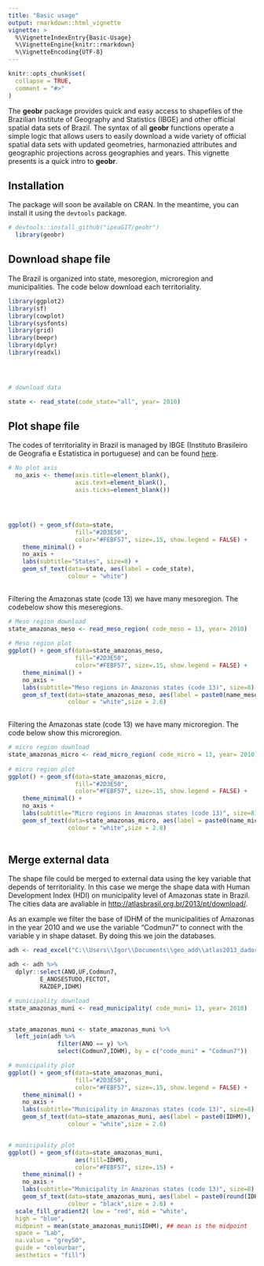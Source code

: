 ```yaml
---
title: "Basic usage"
output: rmarkdown::html_vignette
vignette: >
  %\VignetteIndexEntry{Basic-Usage}
  %\VignetteEngine{knitr::rmarkdown}
  %\VignetteEncoding{UTF-8}
---
```


```r
knitr::opts_chunk$set(
  collapse = TRUE,
  comment = "#>"
)
```

The **geobr** package provides quick and easy access to shapefiles of the Brazilian Institute of Geography and Statistics (IBGE) and other official spatial data sets of Brazil. The syntax of all **geobr** functions operate a simple logic that allows users to easily download a wide variety of official spatial data sets with updated geometries, harmonazied attributes and geographic projections across geographies and years. This vignette presents is a quick intro to **geobr**.


## Installation

The package will soon be available on CRAN. In the meantime, you can install it using the `devtools` package.

```r
# devtools::install_github("ipeaGIT/geobr")
  library(geobr)

```









## Download shape file


The Brazil is organized into state, mesoregion, microregion and municipalities. The code below download each territoriality. 


```r

library(ggplot2)
library(sf)
library(cowplot)
library(sysfonts)
library(grid)
library(beepr)
library(dplyr)
library(readxl)




# download data

state <- read_state(code_state="all", year= 2010)

```



## Plot shape file


The codes of territoriality in Brazil is managed by IBGE (Instituto Brasileiro de Geografia e Estatística in portuguese) and can be found [here](https://concla.ibge.gov.br/classificacoes/por-tema/codigo-de-areas/codigo-de-areas).



```r

# No plot axis
  no_axis <- theme(axis.title=element_blank(),
                   axis.text=element_blank(),
                   axis.ticks=element_blank())




ggplot() + geom_sf(data=state, 
                   fill="#2D3E50",
                   color="#FEBF57", size=.15, show.legend = FALSE) + 
    theme_minimal() +
    no_axis +
    labs(subtitle="States", size=8) + 
    geom_sf_text(data=state, aes(label = code_state), 
                 colour = "white")
  
```


Filtering the Amazonas state (code 13) we have many mesoregion. The codebelow show this meseregions.


```r
# Meso region download
state_amazonas_meso <- read_meso_region( code_meso = 13, year= 2010)
  
# Meso region plot
ggplot() + geom_sf(data=state_amazonas_meso, 
                   fill="#2D3E50",
                   color="#FEBF57", size=.15, show.legend = FALSE) + 
    theme_minimal() +
    no_axis +
    labs(subtitle="Meso regions in Amazonas states (code 13)", size=8) + 
    geom_sf_text(data=state_amazonas_meso, aes(label = paste0(name_meso,"\n Code=",code_meso)), 
                 colour = "white",size = 2.6)
  
```


Filtering the Amazonas state (code 13) we have many microregion. The code below show this microregion.


```r
# micro region download
state_amazonas_micro <- read_micro_region( code_micro = 13, year= 2010)
  
# micro region plot
ggplot() + geom_sf(data=state_amazonas_micro, 
                   fill="#2D3E50",
                   color="#FEBF57", size=.15, show.legend = FALSE) + 
    theme_minimal() +
    no_axis +
    labs(subtitle="Micro regions in Amazonas states (code 13)", size=8) + 
    geom_sf_text(data=state_amazonas_micro, aes(label = paste0(name_micro ,"\n Code=",code_micro)), 
                 colour = "white",size = 2.8)
  
```


## Merge external data

The shape file could be merged to external data using the key variable that depends of territoriality. In this case we merge the shape data with Human Development Index (HDI)
 on municipality level of Amazonas state in Brazil. The cities data are avaliable in [http://atlasbrasil.org.br/2013/pt/download/](Atlas de Desenvolvimento Humano - ADH).


As an example we filter the base of IDHM of the municipalities of Amazonas in the year 2010 and we use the variable "Codmun7" to connect with the variable y in shape dataset. By doing this we join the databases.


```r

adh <- read_excel("C:\\Users\\Igor\\Documents\\geo_add\\atlas2013_dadosbrutos_pt.xlsx",sheet = "MUN 91-00-10")

adh <- adh %>%
  dplyr::select(ANO,UF,Codmun7,
         E_ANOSESTUDO,FECTOT,
         RAZDEP,IDHM)

# municipality download
state_amazonas_muni <- read_municipality( code_muni= 13, year= 2010)


state_amazonas_muni <- state_amazonas_muni %>%
  left_join(adh %>%
              filter(ANO == y) %>%
              select(Codmun7,IDHM), by = c("code_muni" = "Codmun7"))

# municipality plot
ggplot() + geom_sf(data=state_amazonas_muni, 
                   fill="#2D3E50",
                   color="#FEBF57", size=.15, show.legend = FALSE) + 
    theme_minimal() +
    no_axis +
    labs(subtitle="Municipality in Amazonas states (code 13)", size=8) + 
    geom_sf_text(data=state_amazonas_muni, aes(label = paste0(IDHM)), 
                 colour = "white",size = 2.6)


# municipality plot
ggplot() + geom_sf(data=state_amazonas_muni,
                   aes(fill=IDHM),
                   color="#FEBF57", size=.15) + 
    theme_minimal() +
    no_axis +
    labs(subtitle="Municipality in Amazonas states (code 13)", size=8) + 
    geom_sf_text(data=state_amazonas_muni, aes(label = paste0(round(IDHM,2))), 
                 colour = "black",size = 2.6) +
  scale_fill_gradient2( low = "red", mid = "white",
  high = "blue", 
  midpoint = mean(state_amazonas_muni$IDHM), ## mean is the midpoint
  space = "Lab",
  na.value = "grey50", 
  guide = "colourbar", 
  aesthetics = "fill")


```
